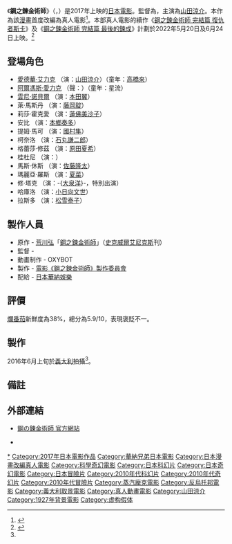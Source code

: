 {{noteTA
|G1=FullmetalAlchemist
}}
{{Infobox Film
| name               = 鋼之鍊金術師
| original_name      = {{lang|ja|鋼の錬金術師}}
| image              = Fafa.jpeg
| cn_image           = 
| hk_image           = 
| tw_image           = 
| caption            = 
| director           = {{tsl|ja|曽利文彦|曾利文彥}}
| 原作               = [[荒川弘|荒川弘]]
| executive_producer = 
| producer           = 
| writer             =
| narrator           = 
| starring           = [[山田涼介|山田涼介]]
| music              = 
| cinematography     = 
| editing            = 
| Production         = 電影《鋼之鍊金術師》製作委員會
| studio             = OXYBOT
| distributor        = {{flagicon|JPN}} [[日本華納娛樂|日本華納娛樂]]
| released           = {{flagicon|Japan}} 2017年12月1日
| runtime            = 
| country            = [[日本|日本]]
| language           = [[日語|日語]]
| budget             = 
| gross              = 8.4億日幣(日本境內)
| preceded_by        = 
| followed_by        = 《[[鋼之鍊金術師_完結篇_復仇者斯卡|鋼之鍊金術師 完結篇 復仇者斯卡]]》<br />《[[鋼之鍊金術師_完結篇_最後的鍊成|鋼之鍊金術師 完結篇 最後的鍊成]]》
| cn_name            = 
| hk_name            = 
| tw_name            = 
}}
《'''鋼之鍊金術師'''》（{{lang-ja|鋼の錬金術師}}，{{lang-en|'''''Fullmetal Alchemist'''''}}）是2017年上映的[[日本|日本]][[電影|電影]]。監督為{{tsl|ja|曽利文彦|曾利文彥}}，主演為[[山田涼介|山田涼介]]。本作為該[[鋼之鍊金術師|漫畫]]首度改編為真人電影<ref name=natary160524>{{cite news|url=http://natalie.mu/eiga/news/188097|title=「鋼の錬金術師」実写映画化！山田涼介らキャスト解禁、6月よりイタリアで撮影|newspaper=映画ナタリー|date=2016-05-24|accessdate=2016-05-24|archive-date=2016-05-23|archive-url=https://web.archive.org/web/20160523223052/http://natalie.mu/eiga/news/188097|dead-url=no}}</ref>。本部真人電影的續作《[[鋼之鍊金術師_完結篇_復仇者斯卡|鋼之鍊金術師 完結篇 復仇者斯卡]]》及《[[鋼之鍊金術師_完結篇_最後的鍊成|鋼之鍊金術師 完結篇 最後的鍊成]]》計劃於2022年5月20日及6月24日上映。<ref>{{cite news|url=https://twitter.com/hagarenmovie/status/1498734824940470273|title=映画『鋼の錬金術師 完結編 復讐者スカー／最後の錬成』5.20(金)／6.24(金) 二部作連続公開決定" / Twitter|date=2022-03-02|accessdate=2022-03-02|archive-date=2022-03-01|archive-url=https://web.archive.org/web/20220301212719/https://twitter.com/hagarenmovie/status/1498734824940470273|dead-url=no}}</ref>

== 登場角色 ==
* [[愛德華·艾力克|愛德華·艾力克]] （演：[[山田涼介|山田涼介]]）（童年：[[高橋來|高橋來]]）
* [[阿爾馮斯·愛力克|阿爾馮斯·愛力克]] （聲：{{tsl|ja|水石亜飛夢|水石亞飛夢}}）（童年：星流）
* [[雲尼·諾貝爾|雲尼·諾貝爾]] （演：[[本田翼|本田翼]]）
* 萊·馬斯丹 （演：[[藤岡靛|藤岡靛]]）
* 莉莎·霍克愛 （演：[[蓮佛美沙子|蓮佛美沙子]]）
* 安比 （演：[[本鄉奏多|本鄉奏多]]）
* 提姆·馬可 （演：[[國村隼|國村隼]]）
* 柯奈洛 （演：[[石丸謙二郎|石丸謙二郎]]）
* 格蕾莎·修茲 （演：[[原田夏希|原田夏希]]）
* 桂杜尼 （演：{{tsl|ja|内山信二|內山信二}}）
* 馬斯·休斯 （演：[[佐藤隆太|佐藤隆太]]）
* 瑪麗亞·羅斯 （演：[[夏菜|夏菜]]）
* 修·塔克 （演：-{[[大泉洋|大泉洋]]}-，特別出演）
* 哈庫洛 （演：[[小日向文世|小日向文世]]）
* 拉斯多 （演：[[松雪泰子|松雪泰子]]）

== 製作人員 ==
* 原作 - [[荒川弘|荒川弘]]「[[鋼之鍊金術師|鋼之鍊金術師]]」（[[史克威爾艾尼克斯|史克威爾艾尼克斯]]刊）
* 監督 - {{tsl|ja|曽利文彦|曾利文彥}}
* 動畫制作 - OXYBOT
* 製作 - [[製作委員會方式|電影《鋼之鍊金術師》製作委員會]]
* 配給 - [[日本華納娛樂|日本華納娛樂]]

==評價==
[[爛番茄|爛番茄]]新鮮度為38%，總分為5.9/10，表現褒貶不一。

== 製作 ==
2016年6月上旬於[[義大利|義大利]]拍攝<ref name=natary160524/>。

== 備註 ==
<references/>

== 外部連結 ==
* {{ja}}[http://wwws.warnerbros.co.jp/hagarenmovie/ 鋼の錬金術師 官方網站] {{Wayback|url=http://wwws.warnerbros.co.jp/hagarenmovie/ |date=20160904182428 }}
*{{Twitter|hagarenmovie}}

{{鋼之鍊金術師}}
{{DEFAULTSORT:Hagane no Renkinjutsushi}}
[[Category:鋼之鍊金術師|*]]
[[Category:2017年日本電影作品|Category:2017年日本電影作品]]
[[Category:華納兄弟日本電影|Category:華納兄弟日本電影]]
[[Category:日本漫畫改編真人電影|Category:日本漫畫改編真人電影]]
[[Category:科學奇幻電影|Category:科學奇幻電影]]
[[Category:日本科幻片|Category:日本科幻片]]
[[Category:日本奇幻電影|Category:日本奇幻電影]]
[[Category:日本冒險片|Category:日本冒險片]]
[[Category:2010年代科幻片|Category:2010年代科幻片]]
[[Category:2010年代奇幻片|Category:2010年代奇幻片]]
[[Category:2010年代冒險片|Category:2010年代冒險片]]
[[Category:蒸汽龐克電影|Category:蒸汽龐克電影]]
[[Category:反烏托邦電影|Category:反烏托邦電影]]
[[Category:義大利取景電影|Category:義大利取景電影]]
[[Category:真人動畫電影|Category:真人動畫電影]]
[[Category:山田涼介|Category:山田涼介]]
[[Category:1927年背景電影|Category:1927年背景電影]]
[[Category:虚构假体|Category:虚构假体]]